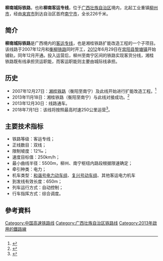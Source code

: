 {{Infobox rail system-route
|name_bgcolor=
|rail_name=柳南城际铁路
|banner_color=blue
|image= China Railways HXD1D 0479 20160306.jpg
|image_width=270px
|caption= [[HXD1D|HXD1D]]担当[[T25次列车|T25次列车]]与[[Z285/286次列车|Z286次列车]]在柳州客技站附近交会
|locale={{PRC}}
|service_type=[[城际列车|城际高速铁路]]
|status=运营中
|begin_operation=2013年12月30日
|end_operation=
|operation_note=
|total_length=226.69 km
|track=双线
|line_title=线路
|lines=[[复线铁路|复线铁路]]
|stations=5个
|route_title=线路
|standard=[[客运专线|客运专线]]
|main_stations=[[柳州站|柳州站]]、[[南宁东站|南宁东站]]、[[南宁站|南宁站]]
|fleet_size=
|max_speed=200km/h（2018年7月1日前），250km/h（2018年7月1日后）
|max_grade=12‰
|track_gauge=1,435 mm（[[标准轨|标准轨]]）
|min_radius=5500 m
|control=
|electrified=50Hz 25,000V（[[交流电|交流电]]）
|rollingstock=[[和谐号电力动车组|和谐号电力动车组]]、[[复兴号电力动车组|复兴号电力动车组]]、其他客运电力机车
|depot=
|owner=[[中国铁路南宁局集团有限公司|中国铁路南宁局集团有限公司]]
|operator=[[南宁局集团|南宁局集团]]
|route_map={{柳南城际铁路RDT}}
}}

'''柳南城际铁路'''，也称'''柳南客运专线'''，位于[[广西壮族自治区|广西壮族自治区]]境内，北起工业重镇[[柳州市|柳州市]]，经由[[来宾市|来宾市]]到达自治区首府[[南宁市|南宁市]]，全长226千米。

==简介==
'''柳南城际铁路'''是广西境内的[[客运专线|客运专线]]，也是湘桂铁路扩能改造工程的一个子项目。该线路于2007年12月和[[衡柳铁路|衡柳铁路]]同时开工，[[2012|2012]]年6月29日在[[宾阳县|宾阳县]][[黎塘镇|黎塘镇]]开始铺轨，同年12月开通。投入运营后，柳州至南宁区间的铁路实现客货分线，湘桂铁路既有线承担货运职能，而客运职能则主要由城际线承担。

==历史==
*2007年12月27日：[[湘桂铁路|湘桂铁路]]（衡阳至南宁）及此线开始进行扩能改造工程。<ref>{{Cite web |url=http://unn.people.com.cn/BIG5/14771/6711813.html |title=柳南城际铁路项目正式启动 南宁桂林2小时互通 |date=2007年12月28日 |author=杨清 |publisher=人民网 |deadurl=yes |archiveurl=https://web.archive.org/web/20131224111550/http://unn.people.com.cn/BIG5/14771/6711813.html |archivedate=2013年12月24日 }}</ref>
*2013年11月18日：湘桂铁路（衡阳至南宁）与此线对接成功。<ref>{{Cite web|url=http://scitech.people.com.cn/BIG5/n/2013/1122/c1057-23619701.html|title=广西衡柳高铁和柳南城际铁路成功对接|date=2013年11月22日|author=石才学|publisher=人民网|access-date=2014年1月21日|archive-date=2020年4月28日|archive-url=https://web.archive.org/web/20200428060015/http://scitech.people.com.cn/BIG5/n/2013/1122/c1057-23619701.html|dead-url=no}}</ref>
*2013年12月30日：线路通车。
*2018年7月1日：该线将按照最高时速250公里运营<ref>{{Cite web |url=http://dz.xdkb.net/html/2018-05/06/content_486239.htm |title=南京至武汉高铁时速将达250公里 |date=2018-05-06 |author=刘伟娟 |publisher=现代快报 |access-date=2018-05-06 |archive-date=2018-05-11 |archive-url=https://web.archive.org/web/20180511145010/http://dz.xdkb.net/html/2018-05/06/content_486239.htm |dead-url=no }}</ref>。

==主要技术指标==
*铁路等级：客运专线；
*正线数目：双线；
*限制坡度：12‰；
*速度目标值：250km/h；
*最小曲线半径：5500m，柳州、南宁枢纽内路段根据限速确定；
*牵引种类：电力；
*机车类型：[[和谐号电力动车组|和谐号电力动车组]]、[[复兴号电力动车组|复兴号动车组]]、其他客运电力机车
*到发线有效长度：650m；
*列车运行方式：自动控制；
*行车指挥方式：综合调度。

==參考資料==
{{Reflist}}

{{柳南城际铁路|Nocat}}
{{中国高速铁路}}

[[Category:中国高速铁路线|Category:中国高速铁路线]]
[[Category:广西壮族自治区铁路线|Category:广西壮族自治区铁路线]]
[[Category:2013年啟用的鐵路線|Category:2013年啟用的鐵路線]]